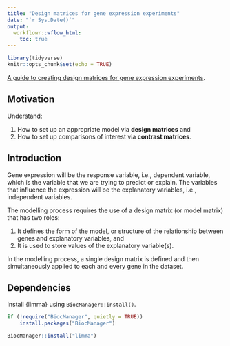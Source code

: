 ```yaml
---
title: "Design matrices for gene expression experiments"
date: "`r Sys.Date()`"
output:
  workflowr::wflow_html:
    toc: true
---
```


```r
library(tidyverse)
knitr::opts_chunk$set(echo = TRUE)
```

[A guide to creating design matrices for gene expression experiments](https://f1000research.com/articles/9-1444).

## Motivation

Understand:

1. How to set up an appropriate model via **design matrices** and
2. How to set up comparisons of interest via **contrast matrices**.

## Introduction

Gene expression will be the response variable, i.e., dependent variable, which is the variable that we are trying to predict or explain. The variables that influence the expression will be the explanatory variables, i.e., independent variables.
 
The modelling process requires the use of a design matrix (or model matrix) that has two roles:

1. It defines the form of the model, or structure of the relationship between genes and explanatory variables, and
2. It is used to store values of the explanatory variable(s).

In the modelling process, a single design matrix is defined and then simultaneously applied to each and every gene in the dataset.

## Dependencies

Install {limma} using `BiocManager::install()`.

```r
if (!require("BiocManager", quietly = TRUE))
    install.packages("BiocManager")

BiocManager::install("limma")
```
